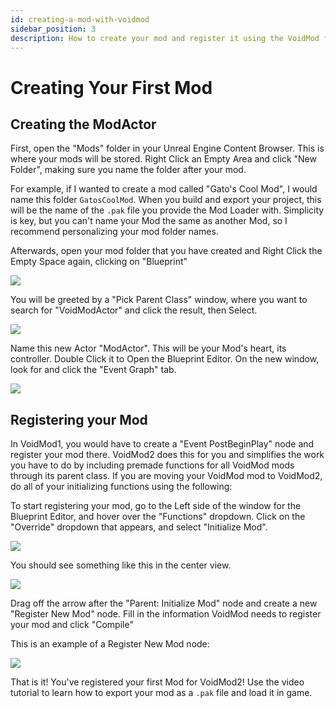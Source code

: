 ```yaml
---
id: creating-a-mod-with-voidmod
sidebar_position: 3
description: How to create your mod and register it using the VoidMod framework
---
```


# Creating Your First Mod
## Creating the ModActor
First, open the "Mods" folder in your Unreal Engine Content Browser. This is where your mods will be stored. Right Click an Empty Area and click "New Folder", making sure you name the folder after your mod.

For example, if I wanted to create a mod called "Gato's Cool Mod", I would name this folder `GatosCoolMod`. When you build and export your project, this will be the name of the `.pak` file you provide the Mod Loader with. Simplicity is key, but you can't name your Mod the same as another Mod, so I recommend personalizing your mod folder names.

Afterwards, open your mod folder that you have created and Right Click the Empty Space again, clicking on "Blueprint"

![](img/newblueprint.png)

You will be greeted by a "Pick Parent Class" window, where you want to search for "VoidModActor" and click the result, then Select.

![](img/newvoidmodactor.png)

Name this new Actor "ModActor". This will be your Mod's heart, its controller. Double Click it to Open the Blueprint Editor. On the new window, look for and click the "Event Graph" tab.

![](img/clickeventgraph.png)

## Registering your Mod
In VoidMod1, you would have to create a "Event PostBeginPlay" node and register your mod there. VoidMod2 does this for you and simplifies the work you have to do by including premade functions for all VoidMod mods through its parent class. If you are moving your VoidMod mod to VoidMod2, do all of your initializing functions using the following:

To start registering your mod, go to the Left side of the window for the Blueprint Editor, and hover over the "Functions" dropdown. Click on the "Override" dropdown that appears, and select "Initialize Mod".

![](img/overwriteinitmod.png)

You should see something like this in the center view.

![](img/initmoda.png)

Drag off the arrow after the "Parent: Initialize Mod" node and create a new "Register New Mod" node. Fill in the information VoidMod needs to register your mod and click "Compile"

This is an example of a Register New Mod node:

![](img/registermod.png)

That is it! You've registered your first Mod for VoidMod2! Use the video tutorial to learn how to export your mod as a `.pak` file and load it in game.
